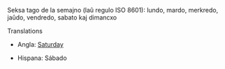 Seksa tago de la semajno (laû regulo ISO 8601): lundo, mardo, merkredo, jaûdo, vendredo, sabato kaj dimancxo

Translations

*Angla: [[Saturday]]

*Hispana: Sábado